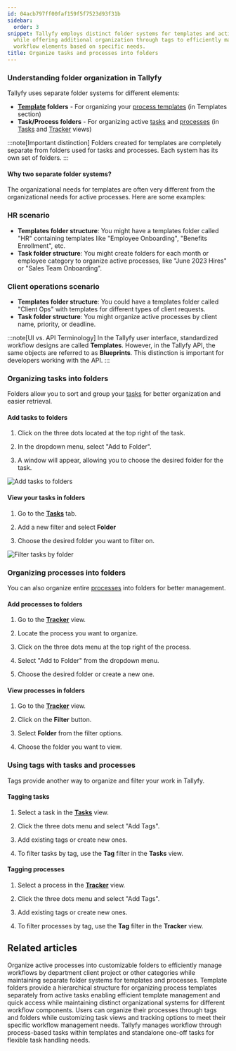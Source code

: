 ```yaml
---
id: 04acb797ff00faf159f5f7523d93f31b
sidebar:
  order: 3
snippet: Tallyfy employs distinct folder systems for templates and active processes
  while offering additional organization through tags to efficiently manage and filter
  workflow elements based on specific needs.
title: Organize tasks and processes into folders
---
```


### Understanding folder organization in Tallyfy

Tallyfy uses separate folder systems for different elements:

- **[Template](/products/pro/documenting/templates/) folders** - For organizing your [process templates](/products/pro/documenting/templates/) (in Templates section)
- **Task/Process folders** - For organizing active [tasks](/products/pro/tracking-and-tasks/tasks/) and [processes](/products/pro/tracking-and-tasks/processes/) (in [Tasks](/products/pro/tracking-and-tasks/tasks-view/) and [Tracker](/products/pro/tracking-and-tasks/tracker-view/) views)

:::note[Important distinction]
Folders created for templates are completely separate from folders used for tasks and processes. Each system has its own set of folders.
:::

#### Why two separate folder systems?

The organizational needs for templates are often very different from the organizational needs for active processes. Here are some examples:

### HR scenario

- **Templates folder structure**: You might have a templates folder called "HR" containing templates like "Employee Onboarding", "Benefits Enrollment", etc.
- **Task folder structure**: You might create folders for each month or employee category to organize active processes, like "June 2023 Hires" or "Sales Team Onboarding".

### Client operations scenario

- **Templates folder structure**: You could have a templates folder called "Client Ops" with templates for different types of client requests.
- **Task folder structure**: You might organize active processes by client name, priority, or deadline.

:::note[UI vs. API Terminology]
In the Tallyfy user interface, standardized workflow designs are called **Templates**. However, in the Tallyfy API, the same objects are referred to as **Blueprints**. This distinction is important for developers working with the API.
:::

### Organizing tasks into folders

Folders allow you to sort and group your [tasks](/products/pro/tracking-and-tasks/tasks/) for better organization and easier retrieval.

#### Add tasks to folders

1. Click on the three dots located at the top right of the task.

2. In the dropdown menu, select "Add to Folder".

3. A window will appear, allowing you to choose the desired folder for the task.

![Add tasks to folders](https://screenshots.tallyfy.com/tallyfy%2Fpro%2Fdesktop-light-add-task-to-folder.png)

#### View your tasks in folders

1. Go to the **[Tasks](/products/pro/tracking-and-tasks/tasks-view/)** tab.

2. Add a new filter and select **Folder**

3. Choose the desired folder you want to filter on.

![Filter tasks by folder](https://screenshots.tallyfy.com/tallyfy/pro/desktop-light-filter-task-process.png)

### Organizing processes into folders

You can also organize entire [processes](/products/pro/tracking-and-tasks/processes/) into folders for better management.

#### Add processes to folders

1. Go to the **[Tracker](/products/pro/tracking-and-tasks/tracker-view/)** view.

2. Locate the process you want to organize.

3. Click on the three dots menu at the top right of the process.

4. Select "Add to Folder" from the dropdown menu.

5. Choose the desired folder or create a new one.

#### View processes in folders

1. Go to the **[Tracker](/products/pro/tracking-and-tasks/tracker-view/)** view.

2. Click on the **Filter** button.

3. Select **Folder** from the filter options.

4. Choose the folder you want to view.

### Using tags with tasks and processes

Tags provide another way to organize and filter your work in Tallyfy.

#### Tagging tasks

1. Select a task in the **[Tasks](/products/pro/tracking-and-tasks/tasks-view/)** view.

2. Click the three dots menu and select "Add Tags".

3. Add existing tags or create new ones.

4. To filter tasks by tag, use the **Tag** filter in the **Tasks** view.

#### Tagging processes

1. Select a process in the **[Tracker](/products/pro/tracking-and-tasks/tracker-view/)** view.

2. Click the three dots menu and select "Add Tags".

3. Add existing tags or create new ones.

4. To filter processes by tag, use the **Tag** filter in the **Tracker** view.


## Related articles
<CardGrid>
<LinkTitleCard header="<b>Organize Processes > Organize processes into folders</b>" href="/products/pro/tracking-and-tasks/tracker-view/organize-processes/how-can-i-add-tasks-to-folders-in-tallyfy/" > Organize active processes into customizable folders to efficiently manage workflows by department client project or other categories while maintaining separate folder systems for templates and processes. </LinkTitleCard>
<LinkTitleCard header="<b>Templates > Organize templates into folders</b>" href="/products/pro/documenting/templates/organize-templates-into-folders/" > Template folders provide a hierarchical structure for organizing process templates separately from active tasks enabling efficient template management and quick access while maintaining distinct organizational systems for different workflow components. </LinkTitleCard>
<LinkTitleCard header="<b>Tracker View > Organize processes</b>" href="/products/pro/tracking-and-tasks/tracker-view/organize-processes/" > Users can organize their processes through tags and folders while customizing task views and tracking options to meet their specific workflow management needs. </LinkTitleCard>
<LinkTitleCard header="<b>Tracking And Tasks > More about tasks</b>" href="/products/pro/tracking-and-tasks/tasks/" > Tallyfy manages workflow through process-based tasks within templates and standalone one-off tasks for flexible task handling needs. </LinkTitleCard>
</CardGrid>